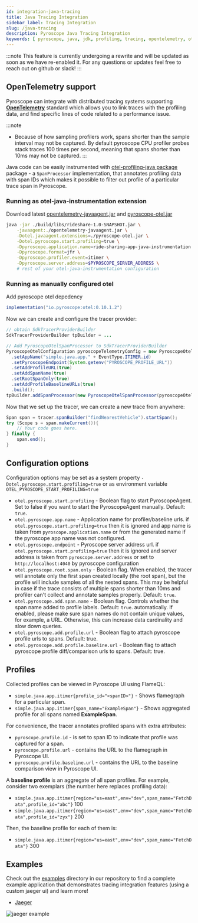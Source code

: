 ```yaml
---
id: integration-java-tracing
title: Java Tracing Integration
sidebar_label: Tracing Integration
slug: /java-tracing
description: Pyroscope Java Tracing Integration
keywords: [ pyroscope, java, jdk, profiling, tracing, opentelemetry, otelpyroscope ]
---
```


:::note
This feature is currently undergoing a rewrite and will be updated as soon as we have re-enabled it.
For any questions or updates feel free to reach out on github or slack! 
:::

## OpenTelemetry support

Pyroscope can integrate with distributed tracing systems supporting [**OpenTelemetry**](https://opentelemetry.io/docs/instrumentation/java/getting-started/) standard which allows you to
link traces with the profiling data, and find specific lines of code related to a performance issue.

:::note
 * Because of how sampling profilers work, spans shorter than the sample interval may not be captured. By default pyroscope CPU profiler probes stack traces 100 times per second, meaning that spans shorter than 10ms may not be captured.
:::

Java code can be easily instrumented with [otel-profiling-java package](https://github.com/pyroscope-io/otel-profiling-java) package -
a `SpanProcessor` implementation, that annotates profiling data with span IDs which makes it possible to filter
out profile of a particular trace span in Pyroscope.

### Running as otel-java-instrumentation extension
Download latest [opentelemetry-javaagent.jar](https://github.com/open-telemetry/opentelemetry-java-instrumentation/releases) and [pyroscope-otel.jar](https://repo1.maven.org/maven2/io/pyroscope/otel/)
```bash
java -jar ./build/libs/rideshare-1.0-SNAPSHOT.jar \
    -javaagent:./opentelemetry-javaagent.jar \
    -Dotel.javaagent.extensions=./pyroscope-otel.jar \
    -Dotel.pyroscope.start.profiling=true \
    -Dpyroscope.application.name=ride-sharing-app-java-instrumentation  \
    -Dpyroscope.format=jfr \
    -Dpyroscope.profiler.event=itimer \
    -Dpyroscope.server.address=$PYROSCOPE_SERVER_ADDRESS \
    # rest of your otel-java-instrumentation configuration
```

### Running as manually configured otel

Add pyroscope otel depedency
```java
implementation("io.pyroscope:otel:0.10.1.2")
```

Now we can create and configure the tracer provider:
```java
// obtain SdkTracerProviderBuilder
SdkTracerProviderBuilder tpBuilder = ...

// Add PyroscopeOtelSpanProcessor to SdkTracerProviderBuilder
PyroscopeOtelConfiguration pyroscopeTelemetryConfig = new PyroscopeOtelConfiguration.Builder()
  .setAppName("simple.java.app." + EventType.ITIMER.id)
  .setPyroscopeEndpoint(System.getenv("PYROSCOPE_PROFILE_URL"))
  .setAddProfileURL(true)
  .setAddSpanName(true)
  .setRootSpanOnly(true)
  .setAddProfileBaselineURLs(true)
  .build();
tpBuilder.addSpanProcessor(new PyroscopeOtelSpanProcessor(pyroscopeOtelConfig));
```


Now that we set up the tracer, we can create a new trace from anywhere:
```java
Span span = tracer.spanBuilder("findNearestVehicle").startSpan();
try (Scope s = span.makeCurrent()){
    // Your code goes here.
} finally {
    span.end();
}
```
## Configuration options

Configuration options may be set as a system property `-Dotel.pyroscope.start.profiling=true` or as environment variable `OTEL_PYROSCOPE_START_PROFILING=true`

- `otel.pyroscope.start.profiling` - Boolean flag to start PyroscopeAgent. Set to false if you want to start the PyroscopeAgent manually. Default: `true`.
- `otel.pyroscope.app.name` - Application name for profiler/baseline urls. if `otel.pyroscope.start.profiling=true` then it is ignored and app name is taken from `pyroscope.application.name` or from the generated name if the pyroscope app name was not configured.
- `otel.pyroscope.endpoint` - Pyroscope server address url. if `otel.pyroscope.start.profiling=true` then it is ignored and server address is taken from `pyroscope.server.address` or set to `http://localhost:4040` by pyroscope configuration
- `otel.pyroscope.root.span.only` - Boolean flag. When enabled, the tracer will annotate only the first span created locally
(the root span), but the profile will include samples of all the nested spans. This may be helpful in case if the trace
consists of multiple spans shorter than 10ms and profiler can't collect and annotate samples properly. Default: `true`.
- `otel.pyroscope.add.span.name` - Boolean flag. Controls whether the span name added to profile labels. Default: `true`.
automatically. If enabled, please make sure span names do not contain unique values, for example, a URL.  Otherwise, this can increase data cardinality and slow down queries.
- `otel.pyroscope.add.profile.url` - Boolean flag to attach pyroscope profile urls to spans. Default: true.
- `otel.pyroscope.add.profile.baseline.url` - Boolean flag to attach pyroscope profile diff/comparison urls to spans. Default: true.

## Profiles

Collected profiles can be viewed in Pyroscope UI using FlameQL:
- `simple.java.app.itimer{profile_id="<spanID>"}` - Shows flamegraph for a particular span.
- `simple.java.app.itimer{span_name="ExampleSpan"}` - Shows aggregated profile for all spans named **ExampleSpan**.

For convenience, the tracer annotates profiled spans with extra attributes:
- `pyroscope.profile.id` - is set to span ID to indicate that profile was captured for a span.
- `pyroscope.profile.url` - contains the URL to the flamegraph in Pyroscope UI.
- `pyroscope.profile.baseline.url` - contains the URL to the baseline comparison view in Pyroscope UI.

A **baseline profile** is an aggregate of all span profiles. For example, consider two exemplars (the number here
replaces profiling data):
- `simple.java.app.itimer{region="us=east",env="dev",span_name="FetchData",profile_id="abc"}` 100
- `simple.java.app.itimer{region="us=east",env="dev",span_name="FetchData",profile_id="zyx"}` 200

Then, the baseline profile for each of them is:
- `simple.java.app.itimer{region="us=east",env="dev",span_name="FetchData"}` 300

## Examples

Check out the [examples](https://github.com/pyroscope-io/pyroscope/tree/main/examples/tracing/jaeger/java/rideshare) directory in our repository to
find a complete example application that demonstrates tracing integration features (using a custom jaeger ui) and learn more!
 - [Jaeger](https://github.com/pyroscope-io/pyroscope/tree/main/examples/tracing/jaeger/)

![jaeger example](https://user-images.githubusercontent.com/23323466/186233918-2461cfb7-1ec5-4c21-8c19-a94bdcf5c269.png)
